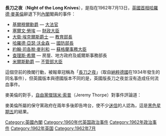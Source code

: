 {{otheruses|subject=英國的換閣事件|other=其他解釋|長刀之夜 (消歧義)}}
{{unreferenced|time=2020-01-02T11:31:22+00:00}}
'''長刀之夜'''（'''Night of the Long Knives'''），是指在1962年7月13日，[[英國首相|英國首相]][[哈羅德·麥美倫|哈羅德·麥美倫]]辭退下列[[英國內閣|內閣]]閣員的事件：
*[[大衛·麥斯威爾·菲夫，第一代基爾穆爾伯爵|基爾穆爾勳爵]] — [[英國大法官|大法官]]
*[[塞爾文·勞埃|塞爾文·勞埃]] — [[財政大臣_(英國)|財政大臣]]
*[[大衛·埃克爾斯，第一代埃克爾斯子爵|大衛·埃克爾斯]][[爵士|爵士]] — [[教育及科學大臣|教育部長]]
*[[哈羅德·沃金森，第一代沃金森子爵|哈羅德·亞瑟·沃金森]] — [[國防大臣_(英國)|國防部長]]
*[[約翰·麥利和，第一代繆斯爾子爵|約翰·司各脫·麥利和]] — [[蘇格蘭事務大臣|蘇格蘭事務大臣]]
*[[查理斯·希爾，琉頓的希爾男爵|查理斯·希爾]] — 房屋、地方政府及威爾斯事務部長
*[[珀西·米爾斯，第一代米爾斯子爵|米爾斯勳爵]] — [[不管部大臣|不管部大臣]]
這個空前的換閣行動，被報章冠稱為「[[長刀之夜|長刀之夜]]」（取自[[納粹德國|納粹德國]]在1934年發生的同名事件），但英國版本與德國版本不同的是，英國版長刀之夜並沒有造成任何流血事件。

麥美倫的對手，[[英國自由黨|自由黨]][[傑瑞米·索普|傑瑞米·索普]]（Jeremy Thorpe）對事件評論道：{{Cquote 2|他這樣子的人一定沒有更大的愛心，他竟為自己的生活而放下了他的朋友。}}

麥美倫所屬的保守黨政府在兩年多後即告垮台，使不少[[迷信|迷信]]的人認為，這是[[黑色星期五|黑色星期五]]的結果。

[[Category:英國內閣|Category:英國內閣]]
[[Category:1960年代英国政治事件|Category:1960年代英国政治事件]]
[[Category:1962年政治事件|Category:1962年政治事件]]
[[Category:1962年英国|Category:1962年英国]]
[[Category:1962年7月|Category:1962年7月]]